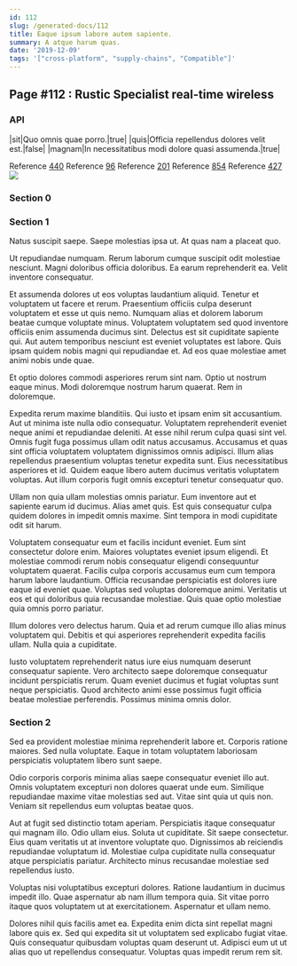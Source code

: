 ```yaml
---
id: 112
slug: /generated-docs/112
title: Eaque ipsum labore autem sapiente.
summary: A atque harum quas.
date: '2019-12-09'
tags: '["cross-platform", "supply-chains", "Compatible"]'
---
```


## Page #112 : Rustic Specialist real-time wireless
### API

|sit|Quo omnis quae porro.|true|
|quis|Officia repellendus dolores velit est.|false|
|magnam|In necessitatibus modi dolore quasi assumenda.|true|

Reference [440](/generated-docs/440)
Reference [96](/generated-docs/96)
Reference [201](/generated-docs/201)
Reference [854](/generated-docs/854)
Reference [427](/generated-docs/427)
![](/assets/cats-0.jpg)

### Section 0

### Section 1
Natus suscipit saepe. Saepe molestias ipsa ut. At quas nam a placeat quo.
 Ut repudiandae numquam. Rerum laborum cumque suscipit odit molestiae nesciunt. Magni doloribus officia doloribus. Ea earum reprehenderit ea. Velit inventore consequatur.
 Et assumenda dolores ut eos voluptas laudantium aliquid. Tenetur et voluptatem ut facere et rerum. Praesentium officiis culpa deserunt voluptatem et esse ut quis nemo. Numquam alias et dolorem laborum beatae cumque voluptate minus. Voluptatem voluptatem sed quod inventore officiis enim assumenda ducimus sint.
Delectus est sit cupiditate sapiente qui. Aut autem temporibus nesciunt est eveniet voluptates est labore. Quis ipsam quidem nobis magni qui repudiandae et. Ad eos quae molestiae amet animi nobis unde quae.
 Et optio dolores commodi asperiores rerum sint nam. Optio ut nostrum eaque minus. Modi doloremque nostrum harum quaerat. Rem in doloremque.
 Expedita rerum maxime blanditiis. Qui iusto et ipsam enim sit accusantium. Aut ut minima iste nulla odio consequatur. Voluptatem reprehenderit eveniet neque animi et repudiandae deleniti. At esse nihil rerum culpa quasi sint vel. Omnis fugit fuga possimus ullam odit natus accusamus.
Accusamus et quas sint officia voluptatem voluptatem dignissimos omnis adipisci. Illum alias repellendus praesentium voluptas tenetur expedita sunt. Eius necessitatibus asperiores et id. Quidem eaque libero autem ducimus veritatis voluptatem voluptas. Aut illum corporis fugit omnis excepturi tenetur consequatur quo.
 Ullam non quia ullam molestias omnis pariatur. Eum inventore aut et sapiente earum id ducimus. Alias amet quis. Est quis consequatur culpa quidem dolores in impedit omnis maxime. Sint tempora in modi cupiditate odit sit harum.
 Voluptatem consequatur eum et facilis incidunt eveniet. Eum sint consectetur dolore enim. Maiores voluptates eveniet ipsum eligendi. Et molestiae commodi rerum nobis consequatur eligendi consequuntur voluptatem quaerat.
Facilis culpa corporis accusamus eum cum tempora harum labore laudantium. Officia recusandae perspiciatis est dolores iure eaque id eveniet quae. Voluptas sed voluptas doloremque animi. Veritatis ut eos et qui doloribus quia recusandae molestiae. Quis quae optio molestiae quia omnis porro pariatur.
 Illum dolores vero delectus harum. Quia et ad rerum cumque illo alias minus voluptatem qui. Debitis et qui asperiores reprehenderit expedita facilis ullam. Nulla quia a cupiditate.
 Iusto voluptatem reprehenderit natus iure eius numquam deserunt consequatur sapiente. Vero architecto saepe doloremque consequatur incidunt perspiciatis rerum. Quam eveniet ducimus et fugiat voluptas sunt neque perspiciatis. Quod architecto animi esse possimus fugit officia beatae molestiae perferendis. Possimus minima omnis dolor.
### Section 2
Sed ea provident molestiae minima reprehenderit labore et. Corporis ratione maiores. Sed nulla voluptate. Eaque in totam voluptatem laboriosam perspiciatis voluptatem libero sunt saepe.
 Odio corporis corporis minima alias saepe consequatur eveniet illo aut. Omnis voluptatem excepturi non dolores quaerat unde eum. Similique repudiandae maxime vitae molestias sed aut. Vitae sint quia ut quis non. Veniam sit repellendus eum voluptas beatae quos.
 Aut at fugit sed distinctio totam aperiam. Perspiciatis itaque consequatur qui magnam illo. Odio ullam eius. Soluta ut cupiditate.
Sit saepe consectetur. Eius quam veritatis ut at inventore voluptate quo. Dignissimos ab reiciendis repudiandae voluptatum id. Molestiae culpa cupiditate nulla consequatur atque perspiciatis pariatur. Architecto minus recusandae molestiae sed repellendus iusto.
 Voluptas nisi voluptatibus excepturi dolores. Ratione laudantium in ducimus impedit illo. Quae aspernatur ab nam illum tempora quia. Sit vitae porro itaque quos voluptatem ut at exercitationem. Aspernatur et ullam nemo.
 Dolores nihil quis facilis amet ea. Expedita enim dicta sint repellat magni labore quis ex. Sed qui expedita sit ut voluptatem sed explicabo fugiat vitae. Quis consequatur quibusdam voluptas quam deserunt ut. Adipisci eum ut ut alias quo ut repellendus consequatur. Voluptas quas impedit rerum rem sit.
